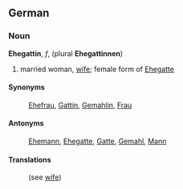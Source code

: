 ==German==
===Noun===
'''Ehegattin''', ''f'', (plural '''Ehegattinnen''')
# married woman, [[wife]]; female form of [[Ehegatte]]

====Synonyms====
: [[Ehefrau]], [[Gattin]], [[Gemahlin]], [[Frau]]

====Antonyms====
: [[Ehemann]], [[Ehegatte]], [[Gatte]], [[Gemahl]], [[Mann]]

====Translations====
: (see [[wife]])